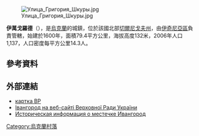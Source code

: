 {{coord|51|1|53|N|32|27|54|E|scale:100000|display=title}}

[[Image:Улица_Григория_Шкуры.jpg|right]]

'''伊萬戈羅德'''（{{lang-uk|Івангород}}），是[[烏克蘭|烏克蘭]]的城鎮，位於該國北部[[切爾尼戈夫州|切爾尼戈夫州]]，由[[伊奇尼亞區|伊奇尼亞區]]負責管轄，始建於1600年，面積79.4平方公里，海拔高度132米，2006年人口1,137，人口密度每平方公里14.3人。

==參考資料==
{{reflist}}

==外部連結==
* [http://w1.c1.rada.gov.ua/pls/z7503/A005?rdat1=23.11.2011&rf7571=39965 картка ВР] {{Wayback|url=http://w1.c1.rada.gov.ua/pls/z7503/A005?rdat1=23.11.2011&rf7571=39965 |date=20171201044422 }}
* [http://w1.c1.rada.gov.ua/pls/z7503/A005?rdat1=23.11.2011&rf7571=39965 Івангород на веб-сайті Верховної Ради України] {{Wayback|url=http://w1.c1.rada.gov.ua/pls/z7503/A005?rdat1=23.11.2011&rf7571=39965 |date=20171201044422 }}
* [http://www.surnameindex.info/info/chernigov/borzna/ivangorod/index.html Историческая информация о местечке Ивангород] {{Wayback|url=http://www.surnameindex.info/info/chernigov/borzna/ivangorod/index.html |date=20210503035613 }} {{ref-ru}}

{{Ukraine-geo-stub}}
[[Category:烏克蘭村落|Category:烏克蘭村落]]